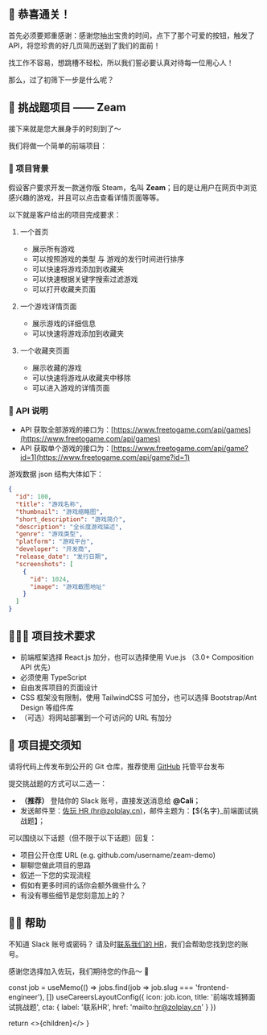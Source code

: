 


<NextSeo title="前端攻城狮面试挑战题" />

## 🎉 恭喜通关！

首先必须要郑重感谢：感谢您抽出宝贵的时间，点下了那个可爱的按钮，触发了 API，将您珍贵的好几页简历送到了我们的面前！

找工作不容易，想跳槽不轻松，所以我们誓必要认真对待每一位用心人！

那么，过了初筛下一步是什么呢？

## 💪 挑战题项目 —— Zeam

接下来就是您大展身手的时刻到了～

我们将做一个简单的前端项目：

### 📒 项目背景

假设客户要求开发一款迷你版 Steam，名叫 **Zeam**；目的是让用户在网页中浏览感兴趣的游戏，并且可以点击查看详情页面等等。

以下就是客户给出的项目完成要求：

1. 一个首页

   - 展示所有游戏
   - 可以按照游戏的类型 与 游戏的发行时间进行排序
   - 可以快速将游戏添加到收藏夹
   - 可以快速根据关键字搜索过滤游戏
   - 可以打开收藏夹页面

2. 一个游戏详情页面

   - 展示游戏的详细信息
   - 可以快速将游戏添加到收藏夹

3. 一个收藏夹页面
   - 展示收藏的游戏
   - 可以快速将游戏从收藏夹中移除
   - 可以进入游戏的详情页面

### 🧰 API 说明

- API 获取全部游戏的接口为：[https://www.freetogame.com/api/games](https://www.freetogame.com/api/games)
- API 获取单个游戏的接口为：[https://www.freetogame.com/api/game?id=1](https://www.freetogame.com/api/game?id=1)

游戏数据 json 结构大体如下：

```json
{
  "id": 100,
  "title": "游戏名称",
  "thumbnail": "游戏缩略图",
  "short_description": "游戏简介",
  "description": "全长度游戏描述",
  "genre": "游戏类型",
  "platform": "游戏平台",
  "developer": "开发商",
  "release_date": "发行日期",
  "screenshots": [
    {
      "id": 1024,
      "image": "游戏截图地址"
    }
  ]
}
```

## 🧑🏻‍💻 项目技术要求

- 前端框架选择 React.js 加分，也可以选择使用 Vue.js （3.0+ Composition API 优先）
- 必须使用 TypeScript
- 自由发挥项目的页面设计
- CSS 框架没有限制，使用 TailwindCSS 可加分，也可以选择 Bootstrap/Ant Design 等组件库
- （可选）将网站部署到一个可访问的 URL 有加分

## 🚀 项目提交须知

请将代码上传发布到公开的 Git 仓库，推荐使用 <GithubIcon className="inline w-5 h-5" /> [GitHub](https://github.com) 托管平台发布

提交挑战题的方式可以二选一：

- **（推荐）** 登陆你的 <IoLogoSlack className="inline w-5 h-5" /> Slack 账号，直接发送消息给 **@Cali**；
- 发送邮件至：[佐玩 HR (hr@zolplay.cn)](mailto:hr@zolplay.cn)，邮件主题为：【$\{名字\}\_前端面试挑战题】；

可以围绕以下话题（但不限于以下话题）回复：

- 项目公开仓库 URL (e.g. github.com/username/zeam-demo)
- 聊聊您做此项目的思路
- 叙述一下您的实现流程
- 假如有更多时间的话你会额外做些什么？
- 有没有哪些细节是您刻意加上的？

## 🙋🏻 帮助

不知道 <IoLogoSlack className="inline w-5 h-5" /> Slack 账号或密码？
请及时[联系我们的 HR](mailto:hr@zolplay.cn)，我们会帮助您找到您的账号。

感谢您选择加入佐玩，我们期待您的作品～ 👋

  const job = useMemo(() => jobs.find(job => job.slug === 'frontend-engineer'), [])
  useCareersLayoutConfig({
    icon: job.icon,
    title: '前端攻城狮面试挑战题',
    cta: { label: '联系HR', href: 'mailto:hr@zolplay.cn' }
  })

return <>{children}</>
}
